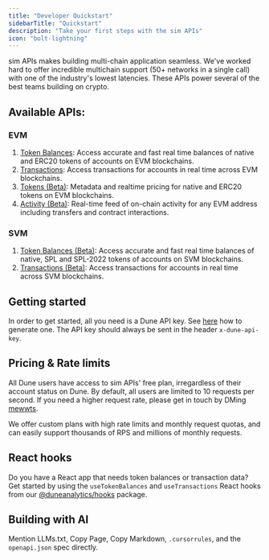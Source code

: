 ```yaml
---
title: "Developer Quickstart"
sidebarTitle: "Quickstart"
description: "Take your first steps with the sim APIs"
icon: "bolt-lightning"
---
```


sim APIs makes building multi-chain application seamless. We've worked hard to offer incredible multichain support (50+ networks in a single call)
with one of the industry's lowest latencies. These APIs power several of the best teams building on crypto.

## Available APIs:

### EVM

1. [Token Balances](./evm/balances): Access accurate and fast real time balances of native and ERC20 tokens of accounts on EVM blockchains.
2. [Transactions](./evm/transactions): Access transactions for accounts in real time across EVM blockchains.
3. [Tokens (Beta)](./evm/tokens): Metadata and realtime pricing for native and ERC20 tokens on EVM blockchains.
4. [Activity (Beta)](./evm/activity): Real-time feed of on-chain activity for any EVM address including transfers and contract interactions.

### SVM

1. [Token Balances (Beta)](./svm/balances): Access accurate and fast real time balances of native, SPL and SPL-2022 tokens of accounts on SVM blockchains.
2. [Transactions (Beta)](./svm/transactions): Access transactions for accounts in real time across SVM blockchains.

## Getting started

In order to get started, all you need is a Dune API key. See [here](https://docs.dune.com/api-reference/overview/authentication#generate-an-api-key) how to generate one.
The API key should always be sent in the header `x-dune-api-key`.

## Pricing & Rate limits

All Dune users have access to sim APIs' free plan, irregardless of their account status on Dune. By default, all users are limited to 10 requests per second.
If you need a higher request rate, please get in touch by DMing [mewwts](https://x.com/mewwts).

We offer custom plans with high rate limits and monthly request quotas, and can easily support thousands of RPS and millions of monthly requests.

## React hooks

Do you have a React app that needs token balances or transaction data?
Get started by using the `useTokenBalances` and `useTransactions` React hooks from our [@duneanalytics/hooks](https://www.npmjs.com/package/@duneanalytics/hooks) package.

## Building with AI

Mention LLMs.txt, Copy Page, Copy Markdown, `.cursorrules`, and the `openapi.json` spec directly.
